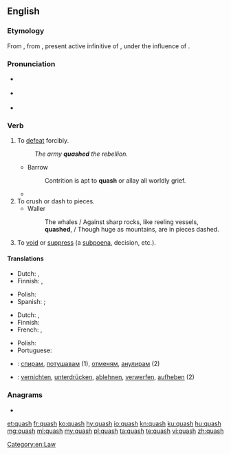 ==English==

===Etymology===
From {{etyl|fro|en}} {{m|fro|quasser}}, from {{etyl|la|en}} {{m|la|quassāre}}, present active infinitive of {{m|la|quassō}}, under the influence of {{m|la|cassō||I annul}}.

===Pronunciation===
* {{a|RP}} {{IPA|/kwɒʃ/|lang=en}}
* {{a|GenAm}} {{IPA|/kwɑʃ/|lang=en}}
* {{rhymes|ɒʃ|lang=en}}

===Verb===
{{en-verb|es}}

# To [[defeat]] forcibly.
#: ''The army '''quashed''' the rebellion.''
#* Barrow
#*: Contrition is apt to '''quash''' or allay all worldly grief.
#* {{quote-journal|author=Roger Cohen|authorlink=Roger Cohen|title=The horror! The horror! The trauma of ISIS &#91;print version: ''International New York Times'', 18 November 2014, p.&nbsp;9&#93;|url=http://www.nytimes.com/2014/11/18/opinion/roger-cohen-the-evil-of-isis.html|work={{w|The New York Times}}|date=17 November 2014|passage=What is unbearable, in fact, is the feeling, 13 years after 9/11, that America has been chasing its tail; that, in some whack-a-mole horror show, the '''quashing''' of a jihadi enclave here only spurs the sprouting of another there; that the ideology of Al Qaeda is still reverberating through a blocked Arab world whose Sunni-Shia balance (insofar as that went) was upended by the American invasion of Iraq.}}
# To crush or dash to pieces.
#* Waller
#*: The whales / Against sharp rocks, like reeling vessels, '''quashed''', / Though huge as mountains, are in pieces dashed.
# {{lb|en|legal}} To [[void]] or [[suppress]] (a [[subpoena]], decision, etc.).

====Translations====
{{trans-top|to defeat forcibly}}
* Dutch: {{t+|nl|onderdrukken}}, {{t+|nl|smoren}}
* Finnish: {{t|fi|tukahduttaa}}, {{t+|fi|kukistaa}}
{{trans-mid}}
* Polish: {{t+|pl|tłumić}}
* Spanish: {{t+|es|aplastar}}; {{t+|es|derrotar}}
{{trans-bottom}}

{{trans-top|to void or suppress (a subpoena, decision)}}
* Dutch: {{t+|nl|vernietigen}}, {{t|nl|ongeldig verklaren}}
* Finnish: {{t+|fi|kumota}}
* French: {{t+|fr|supprimer}}, {{t+|fr|annuler}}
{{trans-mid}}
* Polish: {{t|pl|unieważniać}}
* Portuguese: {{t+|pt|anular}}
{{trans-bottom}}

{{checktrans-top}}
* {{ttbc|bg}}: [[спирам]], [[потушавам]] (1), [[отменям]], [[анулирам]] (2)
* {{ttbc|de}}: [[vernichten]], [[unterdrücken]], [[ablehnen]], [[verwerfen]], [[aufheben]] (2)
{{trans-bottom}}

===Anagrams===
* {{l|en|huqas}}

[[Category:en:Law]]

[[et:quash]]
[[fr:quash]]
[[ko:quash]]
[[hy:quash]]
[[io:quash]]
[[kn:quash]]
[[ku:quash]]
[[hu:quash]]
[[mg:quash]]
[[ml:quash]]
[[my:quash]]
[[pl:quash]]
[[ta:quash]]
[[te:quash]]
[[vi:quash]]
[[zh:quash]]